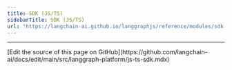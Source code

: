 ```yaml
---
title: SDK (JS/TS)
sidebarTitle: SDK (JS/TS)
url: "https://langchain-ai.github.io/langgraphjs/reference/modules/sdk.html"
---
```


---

<Callout icon="pen-to-square" iconType="regular">
  [Edit the source of this page on GitHub](https://github.com/langchain-ai/docs/edit/main/src/langgraph-platform/js-ts-sdk.mdx)
</Callout>
